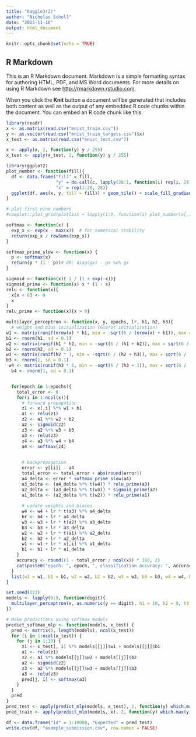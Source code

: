 ---
title: "Kaggle3(2)"
author: "Nicholas Scholl"
date: "2023-11-10"
output: html_document
---

```{r setup, include=FALSE}
knitr::opts_chunk$set(echo = TRUE)
```

## R Markdown

This is an R Markdown document. Markdown is a simple formatting syntax for authoring HTML, PDF, and MS Word documents. For more details on using R Markdown see <http://rmarkdown.rstudio.com>.

When you click the **Knit** button a document will be generated that includes both content as well as the output of any embedded R code chunks within the document. You can embed an R code chunk like this:



```{r pressure, echo=FALSE}
library(readr)
x <- as.matrix(read.csv("mnist_train.csv"))
y <- as.vector(read.csv("mnist_train_targets.csv")$x)
x_test <- as.matrix(read.csv("mnist_test.csv"))
```

```{r}
x <- apply(x, 2, function(y) y / 255)
x_test <- apply(x_test, 2, function(y) y / 255)
```

```{r}
library(ggplot2)
plot_number <- function(fill){
  df <- data.frame("fill" = fill, 
                   "y" = do.call(c, lapply(28:1, function(i) rep(i, 28))),
                   "x" = rep(1:28, 28))
  ggplot(df, aes(x, y, fill = fill)) + geom_tile() + scale_fill_gradient(low = "#FFFFFF", high = "#000000") + theme_void() + theme(legend.position = "none") + coord_fixed()
}

# plot first nine numbers
#cowplot::plot_grid(plotlist = lapply(1:9, function(i) plot_number(x[,i])), nrow = 3, ncol = 3)
```

```{r}
softmax <- function(x) {
  exp_x <- exp(x - max(x))  # for numerical stability
  return(exp_x / rowSums(exp_x))
}
```

```{r}
softmax_prime_slow <- function(x) {
  p <- softmax(x)
  return(p * (1 - p))# OR: diag(gx) - gx %o% gx
}
```


```{r}
sigmoid <- function(x){ 1 / (1 + exp(-x))}
sigmoid_prime <- function(x) x * (1 - x)
relu <- function(x){
  x[x < 0] <- 0
  x
}
relu_prime <- function(x){x > 0} 

multilayer_perceptron <- function(x, y, epochs, lr, h1, h2, h3){
  # weight and bias initialization (Glorot initialization)
w1 <- matrix(runif(nrow(x) * h1, min = -sqrt(6 / (nrow(x) + h1)), max = sqrt(6 / (nrow(x) + h1))), nrow(x), h1)
b1 <- rnorm(h1, sd = 0.1)
w2 <- matrix(runif(h1 * h2, min = -sqrt(6 / (h1 + h2)), max = sqrt(6 / (h1 + h2))), h1, h2)
b2 <- rnorm(h2, sd = 0.1)
w3 <- matrix(runif(h2 * 1, min = -sqrt(6 / (h2 + h3)), max = sqrt(6 / (h2 + h3))), h2, h3)
b3 <- rnorm(1, sd = 0.1)
 w4 <- matrix(runif(h3 * 1, min = -sqrt(6 / (h3 + 1)), max = sqrt(6 / (h3 + 1))), h3, 1)
  b4 <- rnorm(1, sd = 0.1)


  for(epoch in 1:epochs){
    total_error <- 0
    for(i in 1:ncol(x)){
      # forward propagation
      z1 <- x[,i] %*% w1 + b1
      a1 <- relu(z1)
      z2 <- a1 %*% w2 + b2
      a2 <- sigmoid(z2)
      z3 <- a2 %*% w3 + b3
      a3 <- relu(z3)
      z4 <- a3 %*% w4 + b4
      a4 <- softmax(z4)
      

      # backpropagation
      error <- y[[i]] - a4
      total_error <- total_error + abs(round(error))
      a4_delta <- error * softmax_prime_slow(a4)
      a3_delta <- (a4_delta %*% t(w4)) * relu_prime(a3)
      a2_delta <- (a3_delta %*% t(w3)) * sigmoid_prime(a2)
      a1_delta <- (a2_delta %*% t(w2)) * relu_prime(a1)
      
      # update weights and biases
      w4 <- w4 + lr * t(a3) %*% a4_delta
      br <- b4 + lr * a4_delta
      w3 <- w3 + lr * t(a2) %*% a3_delta
      b3 <- b3 + lr * a3_delta
      w2 <- w2 + lr * t(a1) %*% a2_delta
      b2 <- b2 + lr * a2_delta
      w1 <- w1 + lr * x[,i] %*% a1_delta
      b1 <- b1 + lr * a1_delta
    }
    accuracy <- round((1 - total_error / ncol(x)) * 100, 2)
    cat(paste0("epoch: ", epoch, ", classification accuracy: ", accuracy, "%\n"))
  }
  list(w1 = w1, b1 = b1, w2 = w2, b2 = b2, w3 = w3, b3 = b3, w4 = w4, b4 = b4)
}
```

```{r}
set.seed(123)
models <- lapply(0:9, function(digit){
  multilayer_perceptron(x, as.numeric(y == digit), h1 = 16, h2 = 8, h3 = 4,  lr = 0.001, epochs = 30)
})
```


```{r}
# Make predictions using softmax models
predict_softmax_mlp <- function(models, x_test) {
  pred <- matrix(0, length(models), ncol(x_test))
  for (i in 1:ncol(x_test)) {
    for (j in 1:10) {
      z1 <- x_test[, i] %*% models[[j]]$w1 + models[[j]]$b1
      a1 <- relu(z1)
      z2 <- a1 %*% models[[j]]$w2 + models[[j]]$b2
      a2 <- sigmoid(z2)
      z3 <- a2 %*% models[[j]]$w3 + models[[j]]$b3
      a3 <- relu(z3)
      pred[j, i] <- softmax(a3)
    }
  }
  pred
}
pred_test <- apply(predict_mlp(models, x_test), 2, function(y) which.max(y) - 1)
pred_train <- apply(predict_mlp(models, x), 2, function(y) which.max(y) - 1)


```

```{r}

df <- data.frame("Id" = 1:10000, "Expected" = pred_test)
write.csv(df, "example_submission.csv", row.names = FALSE)

```

